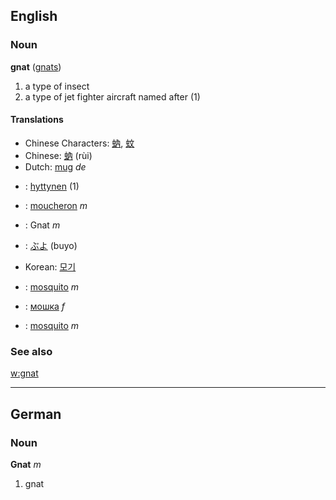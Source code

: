 ==English==
===Noun===
'''gnat''' ([[gnats]])

# a type of insect
# a type of jet fighter aircraft named after (1)

====Translations====
*Chinese Characters: [[蚋]], [[蚊]]
*Chinese: [[蚋]] (rùi)
*Dutch: [[mug]] ''de''
*{{msg:fi}}: [[hyttynen]] (1)
*{{msg:fr}}: [[moucheron]] ''m''
*{{msg:de}}: Gnat ''m''
*{{msg:ja}}: [[ぶよ]] (buyo)
*Korean: [[모기]]
*{{msg:pt}}: [[mosquito]] ''m''
*{{msg:ru}}: [[мошка]] ''f''
*{{msg:es}}: [[mosquito]] ''m''

===See also===
[[w:gnat]]

----

==German==
===Noun===
'''Gnat''' ''m''

# gnat